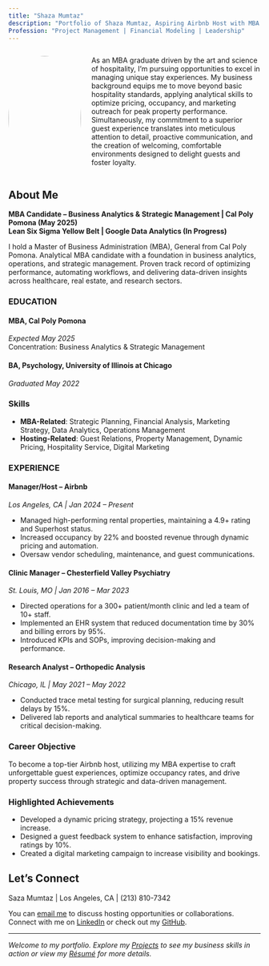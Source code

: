 ```yaml
---
title: "Shaza Mumtaz"
description: "Portfolio of Shaza Mumtaz, Aspiring Airbnb Host with MBA Expertise"
Profession: "Project Management | Financial Modeling | Leadership"
---
```


::: {.columns}
::: {.column width="30%"}
![ ](images/headshot.jpg){width=100% style="border-radius: 50%;"}
:::
::: {.column width="70%" .padding-left-3rem}
As an MBA graduate driven by the art and science of hospitality, I'm pursuing opportunities to excel in managing unique stay experiences. My business background equips me to move beyond basic hospitality standards, applying analytical skills to optimize pricing, occupancy, and marketing outreach for peak property performance. Simultaneously, my commitment to a superior guest experience translates into meticulous attention to detail, proactive communication, and the creation of welcoming, comfortable environments designed to delight guests and foster loyalty.
:::
:::

## About Me
**MBA Candidate – Business Analytics & Strategic Management | Cal Poly Pomona (May 2025)**                          
**Lean Six Sigma Yellow Belt | Google Data Analytics (In Progress)**

I hold a <span class="highlight">Master of Business Administration (MBA), General</span> from Cal Poly Pomona. Analytical MBA candidate with a foundation in business analytics, operations, and strategic management. Proven track record of optimizing performance, automating workflows, and delivering data-driven insights across healthcare, real estate, and research sectors.

### EDUCATION

#### MBA, Cal Poly Pomona  
*Expected May 2025*  
Concentration: Business Analytics & Strategic Management

#### BA, Psychology, University of Illinois at Chicago  
*Graduated May 2022*

### Skills
- **MBA-Related**: Strategic Planning, Financial Analysis, Marketing Strategy, Data Analytics, Operations Management
- **Hosting-Related**: Guest Relations, Property Management, Dynamic Pricing, Hospitality Service, Digital Marketing

### EXPERIENCE

#### Manager/Host – Airbnb  
*Los Angeles, CA | Jan 2024 – Present*

- Managed high-performing rental properties, maintaining a 4.9+ rating and Superhost status.
- Increased occupancy by 22% and boosted revenue through dynamic pricing and automation.
- Oversaw vendor scheduling, maintenance, and guest communications.

#### Clinic Manager – Chesterfield Valley Psychiatry  
*St. Louis, MO | Jan 2016 – Mar 2023*

- Directed operations for a 300+ patient/month clinic and led a team of 10+ staff.
- Implemented an EHR system that reduced documentation time by 30% and billing errors by 95%.
- Introduced KPIs and SOPs, improving decision-making and performance.

#### Research Analyst – Orthopedic Analysis  
*Chicago, IL | May 2021 – May 2022*

- Conducted trace metal testing for surgical planning, reducing result delays by 15%.
- Delivered lab reports and analytical summaries to healthcare teams for critical decision-making.

### Career Objective
To become a top-tier Airbnb host, utilizing my MBA expertise to craft unforgettable guest experiences, optimize occupancy rates, and drive property success through strategic and data-driven management.

### Highlighted Achievements
- Developed a dynamic pricing strategy, projecting a 15% revenue increase.
- Designed a guest feedback system to enhance satisfaction, improving ratings by 10%.
- Created a digital marketing campaign to increase visibility and bookings.

## Let's Connect

Saza Mumtaz | Los Angeles, CA | (213) 810-7342 

You can [email me](mailto:ssmumtaz@cpp.edu) to discuss hosting opportunities or collaborations.  
Connect with me on [LinkedIn](http://www.linkedin.com/in/shaza-m-a04324234) or check out my [GitHub](https://github.com/shaza1214).

---

*Welcome to my portfolio. Explore my [Projects](/projects.qmd) to see my business skills in action or view my [Résumé](/resume.qmd) for more details.*
